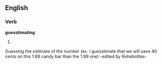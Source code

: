 ==English==

===Verb===
'''guesstimating'''

# {{present participle of|[[guesstimate]]}}

Guessing the estimate of the number (ex. i guesstimate that we will save 40 cents on this 1.69 candy bar than the 1.99 one) -edited by Rohebottes-